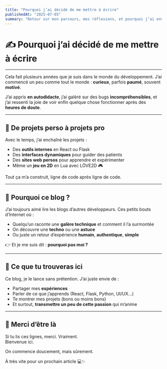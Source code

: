 ```yaml
---
title: "Pourquoi j’ai décidé de me mettre à écrire"
publishedAt: "2025-07-05"
summary: "Retour sur mon parcours, mes réflexions, et pourquoi j’ai envie aujourd’hui de partager mon expérience dans le développement à travers ce blog."
---
```


# ✍️ Pourquoi j’ai décidé de me mettre à écrire

---

Cela fait plusieurs années que je suis dans le monde du développement. J’ai commencé un peu comme tout le monde : **curieux**, parfois **paumé**, souvent **motivé**.

J’ai appris **en autodidacte**, j’ai galéré sur des bugs **incompréhensibles**, et j’ai ressenti la joie de voir enfin quelque chose fonctionner après des **heures de doute**.

---

## 🚀 De projets perso à projets pro

Avec le temps, j’ai enchaîné les projets :

- Des **outils internes** en React ou Flask
- Des **interfaces dynamiques** pour guider des patients
- Des **sites web persos** pour apprendre et expérimenter
- Même un **jeu en 2D** en Lua avec LÖVE2D 🎮

Tout ça m’a construit, ligne de code après ligne de code.

---

## 🧠 Pourquoi ce blog ?

J’ai toujours aimé lire les blogs d’autres développeurs. Ces petits bouts d’Internet où :

- Quelqu’un raconte une **galère technique** et comment il l’a surmontée
- On découvre une **techno** ou une **astuce**
- Ou juste un retour d’expérience **humain**, **authentique**, **simple**

👉 Et je me suis dit : **pourquoi pas moi ?**

---

## 🌱 Ce que tu trouveras ici

Ce blog, je le lance sans prétention. J’ai juste envie de :

- Partager mes **expériences**
- Parler de ce que j’apprends (React, Flask, Python, UI/UX…)
- Te montrer mes projets (bons ou moins bons)
- Et surtout, **transmettre un peu de cette passion** qui m’anime

---

## 🙌 Merci d’être là

Si tu lis ces lignes, merci. Vraiment.  
Bienvenue ici.

On commence doucement, mais sûrement.

À très vite pour un prochain article 💻✨
